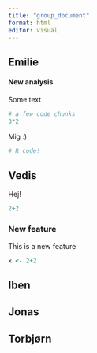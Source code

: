 ```yaml
---
title: "group_document"
format: html
editor: visual
---
```


## Emilie

#### New analysis

Some text

```r
# a few code chunks
3*2
```

Mig :)

```r
# R code!
```

## Vedis

Hej!

```r
 
2+2
```

### New feature

This is a new feature

```r

x <- 2+2
```

## Iben

## Jonas

## Torbjørn
